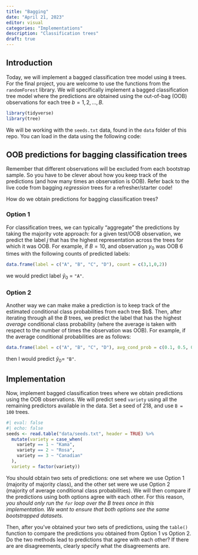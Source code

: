 ```yaml
---
title: "Bagging"
date: "April 21, 2023"
editor: visual
categories: "Implementations"
description: "Classification trees"
draft: true
---
```


## Introduction

Today, we will implement a bagged classification tree model using `B` trees. For the final project, you are welcome to use the functions from the `randomForest` library. We will specifically implement a bagged classification tree model where the predictions are obtained using the out-of-bag (OOB) observations for each tree $b = 1, 2, \ldots, B$.

```r
library(tidyverse)
library(tree)
```

We will be working with the `seeds.txt` data, found in the `data` folder of this repo. You can load in the data using the following code:

## OOB predictions for bagging classification trees

Remember that different observations will be excluded from each bootstrap sample. So you have to be clever about how you keep track of the predictions (and how many times an observation is OOB). Refer back to the live code from bagging *regression* trees for a refresher/starter code!

How do we obtain predictions for bagging classification trees?

### Option 1

For classification trees, we can typically "aggregate" the predictions by taking the majority vote approach: for a given test/OOB observation, we predict the label $j$ that has the highest representation across the trees for which it was OOB. For example, if $B = 10$, and observation $y_{0}$ was OOB 6 times with the following counts of predicted labels:

```r
data.frame(label = c("A", "B", "C", "D"), count = c(3,1,0,2))
```

we would predict label $\hat{y}_{0}$ = `"A"`.

### Option 2

Another way we can make make a prediction is to keep track of the estimated conditional class probabilities from each tree \$b\$. Then, after iterating through all the $B$ trees, we predict the label that has the highest *average* conditional class probability (where the average is taken with respect to the number of times the observation was OOB). For example, if the average conditional probabilities are as follows:

```r
data.frame(label = c("A", "B", "C", "D"), avg_cond_prob = c(0.1, 0.5, 0, 0.4))
```

then I would predict $\hat{y}_{0} =$ `"B"`.

## Implementation

Now, implement bagged classification trees where we obtain predictions using the OOB observations. We will predict seed `variety` using all the remaining predictors available in the data. Set a seed of 218, and use `B = 100` trees.

```r
#| eval: false
#| echo: false
seeds <- read.table("data/seeds.txt", header = TRUE) %>%
  mutate(variety = case_when(
    variety == 1 ~ "Kama",
    variety == 2 ~ "Rosa",
    variety == 3 ~ "Canadian"
  ),
  variety = factor(variety))
```

You should obtain two sets of predictions: one set where we use Option 1 (majority of majority class), and the other set were we use Option 2 (majority of average conditional class probabilities). We will then compare if the predictions using both options agree with each other. For this reason, *you should only run the `for` loop over the* $B$ *trees once in this implementation. We want to ensure that both options see the same bootstrapped datasets.*

Then, after you've obtained your two sets of predictions, using the `table()` function to compare the predictions you obtained from Option 1 vs Option 2. Do the two methods lead to predictions that agree with each other? If there are are disagreements, clearly specify what the disagreements are.
